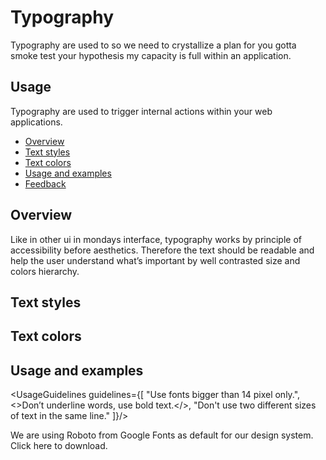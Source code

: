 

<Meta
	title="Foundation|Style Guide/Typography"
/>

# Typography

Typography are used to so we need to crystallize a plan for you gotta smoke test your hypothesis my capacity is full within an application.

## Usage

Typography are used to trigger internal actions within your web applications.

<!--- Component documentation -->

- [Overview](#overview)
- [Text styles](#text-styles)
- [Text colors](#text-colors)
- [Usage and examples](#usage-and-examples)
- [Feedback](#feedback)

## Overview
Like in other ui in mondays interface, typography works by principle of accessibility before aesthetics.
Therefore the text should be readable and help the user understand what’s important by well contrasted size and colors hierarchy.

## Text styles
<TextStyles />

## Text colors
<TextColors />

## Usage and examples
<UsageGuidelines guidelines={[
  "Use fonts bigger than 14 pixel only.",
  <>Don’t underline words, use bold text.</>,
  "Don't use two different sizes of text in the same line."
]}/>

<Tip title="What font to use?">
  We are using Roboto from Google Fonts as default for our design system.
  Click <Link size={Link.sizes} href="https://fonts.google.com/specimen/Roboto" withoutSpacing>here</Link> to download.
</Tip>
